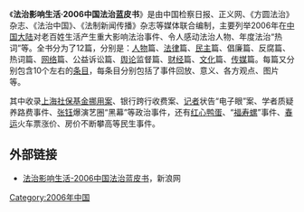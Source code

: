 《'''法治影响生活·2006中国法治蓝皮书'''》是由中国检察日报、正义网、《方圆法治》杂志、《法治中国》、《法制新闻传播》杂志等媒体联合编制，主要列举2006年在[[中国大陆|中国大陆]]对老百姓生活产生重大影响法治事件、令人感动法治人物、年度法治“热词”等。全书分为了12篇，分别是：[[人物|人物]]篇、[[法律|法律]]篇、[[民主|民主]]篇、倡廉篇、反腐篇、热词篇、[[网络|网络]]篇、公益诉讼篇、[[舆论|舆论]]监督篇、[[财经|财经]]篇、[[文化|文化]]篇、[[传播媒体|传媒]]篇。每篇又分别包含10个左右的[[条目|条目]]，每条目分别包括了事件回放、意义、各方观点、图片等。

其中收录[[陈良宇事件|上海社保基金挪用案]]、银行跨行收费案、[[记者|记者]]状告“电子眼”案、学者质疑养路费事件、[[张钰_(演员)|张钰]]爆演艺圈“黑幕”等政治事件，还有[[苏丹红|红心鸭蛋]]、“[[福寿螺|福寿螺]]”事件、[[春运|春运]]火车票涨价、房价不断攀高等民生事件。

== 外部链接 ==
*[http://news.sina.com.cn/z/fzlps2006/index.shtml 法治影响生活-2006中国法治蓝皮书]{{Wayback|url=http://news.sina.com.cn/z/fzlps2006/index.shtml |date=20070312091251 }}，新浪网

[[Category:2006年中国|Category:2006年中国]]